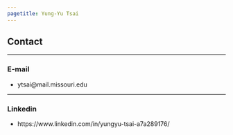 ```yaml
---
pagetitle: Yung-Yu Tsai
---
```


<link rel="stylesheet" href="styles.css" type="text/css">

## Contact

------

### E-mail

* ytsai@mail.missouri.edu

------

### Linkedin

* https://www.linkedin.com/in/yungyu-tsai-a7a289176/